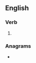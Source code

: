 ==English==

===Verb===
{{head|en|verb form}}

# {{present participle of|misdirect|lang=en|nocat=1}}

===Anagrams===
* {{anagrams|en|a=cdegiiimnrst|miscrediting}}